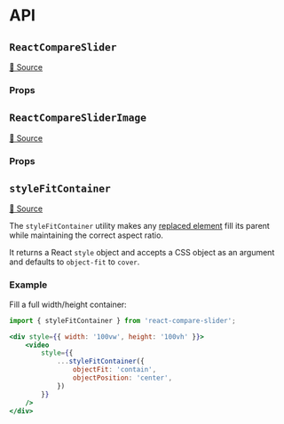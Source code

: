 
<Meta title="Docs/API" />

# API

## `ReactCompareSlider`

<Description of={ReactCompareSlider} />

[🔗 Source](https://github.com/nerdyman/react-compare-slider/blob/master/src/react-compare-slider.tsx)

### Props

<Props of={ReactCompareSlider} />

## `ReactCompareSliderImage` 

<Description of={ReactCompareSliderImage} />

[🔗 Source](https://github.com/nerdyman/react-compare-slider/blob/master/src/react-compare-slider-image.tsx)

### Props

<Props of={ReactCompareSliderImage} />

## `styleFitContainer`

<Description of={styleFitContainer} />

[🔗 Source](https://github.com/nerdyman/react-compare-slider/blob/master/src/utils.ts#L11)

The `styleFitContainer` utility makes any [replaced element](https://developer.mozilla.org/en-US/docs/Web/CSS/Replaced_element)
fill its parent while maintaining the correct aspect ratio. 

It returns a React `style` object and accepts a CSS object as an argument and 
defaults to `object-fit` to `cover`.

### Example

Fill a full width/height container:

```jsx
import { styleFitContainer } from 'react-compare-slider';

<div style={{ width: '100vw', height: '100vh' }}>
    <video 
        style={{ 
            ...styleFitContainer({
                objectFit: 'contain', 
                objectPosition: 'center',
            }) 
        }} 
    />
</div>
```

